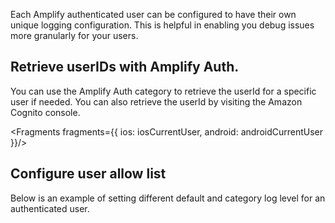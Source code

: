 Each Amplify authenticated user can be configured to have their own unique logging configuration. This is helpful in enabling you debug issues more granularly for your users.

## Retrieve userIDs with Amplify Auth.
You can use the Amplify Auth category to retrieve the userId for a specific user if needed. You can also retrieve the userId by visiting the Amazon Cognito console.


<Fragments
    fragments={{
        ios: iosCurrentUser,
        android: androidCurrentUser
    }}/>

## Configure user allow list

Below is an example of setting different default and category log level for an authenticated user.


<BlockSwitcher>
    <Block name="With Configuration File">
        <Fragments fragments={{all: commonUserLogLevel}}/>
    </Block>
    <Block name="With Code">
        <Fragments
            fragments={{
                ios: iosUserLogLevel,
                android: androidUserLogLevel
            }}/>
    </Block>
</BlockSwitcher>